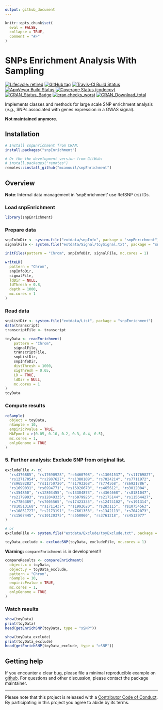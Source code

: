 ```yaml
---
output: github_document
---
```


<!-- README.md is generated from README.Rmd. Please edit that file -->

```r
knitr::opts_chunk$set(
  eval = FALSE,
  collapse = TRUE,
  comment = "#>"
)
```

# SNPs Enrichment Analysis With Sampling <!--<img src="man/figures/snpEnrichment_hex.png" align="right" width="120" /> -->

<!-- badges: start -->
[![Lifecycle: retired](https://img.shields.io/badge/lifecycle-retired-orange.svg)](https://www.tidyverse.org/lifecycle/#retired)
[![GitHub tag](https://img.shields.io/github/tag/mcanouil/snpEnrichment.svg?label="latest tag")](https://github.com/mcanouil/snpEnrichment)
[![Travis-CI Build Status](https://travis-ci.org/mcanouil/snpEnrichment.svg?branch=master)](https://travis-ci.org/mcanouil/snpEnrichment)
[![AppVeyor Build Status](https://ci.appveyor.com/api/projects/status/github/mcanouil/snpEnrichment?branch=master&svg=true)](https://ci.appveyor.com/project/mcanouil/snpEnrichment)
[![Coverage Status (codecov)](https://codecov.io/gh/mcanouil/snpEnrichment/branch/master/graph/badge.svg)](https://codecov.io/gh/mcanouil/snpEnrichment)
[![CRAN_Status_Badge](http://www.r-pkg.org/badges/version-ago/snpEnrichment)](https://cran.r-project.org/package=snpEnrichment)
[![cran checks_worst](https://cranchecks.info/badges/worst/snpEnrichment)](https://cran.r-project.org/web/checks/check_results_snpEnrichment.html)
[![CRAN_Download_total](http://cranlogs.r-pkg.org/badges/grand-total/snpEnrichment)](https://cran.r-project.org/package=snpEnrichment)
<!--[![CII Best Practices](https://bestpractices.coreinfrastructure.org/projects/2719/badge)](https://bestpractices.coreinfrastructure.org/projects/2719) -->
<!--[![cran checks_summary](https://cranchecks.info/badges/summary/snpEnrichment)](https://cran.r-project.org/web/checks/check_results_snpEnrichment.html) -->
<!--[![CRAN_Download_month](http://cranlogs.r-pkg.org/badges/snpEnrichment?color=brightgreen)](https://cran.r-project.org/package=snpEnrichment) -->
<!--[![Coverage Status (coveralls)](https://coveralls.io/repos/github/mcanouil/snpEnrichment/badge.svg?branch=master)](https://coveralls.io/github/mcanouil/snpEnrichment?branch=master) -->
<!-- badges: end -->

Implements classes and methods for large scale SNP enrichment analysis
(*e.g.*, SNPs associated with genes expression in a GWAS signal).

**Not maintained anymore.**

## Installation

```r
# Install snpEnrichment from CRAN:
install.packages("snpEnrichment")

# Or the the development version from GitHub:
# install.packages("remotes")
remotes::install_github("mcanouil/snpEnrichment")
```


## Overview

**Note**: Internal data management in 'snpEnrichment' use RefSNP (rs) IDs.

### Load snpEnrichment
```r
library(snpEnrichment)
```

### Prepare data
```r
snpInfoDir <- system.file("extdata/snpInfo", package = "snpEnrichment")
signalFile <- system.file("extdata/Signal/toySignal.txt", package = "snpEnrichment")

initFiles(pattern = "Chrom", snpInfoDir, signalFile, mc.cores = 1)

writeLD(
  pattern = "Chrom", 
  snpInfoDir, 
  signalFile, 
  ldDir = NULL,
  ldThresh = 0.8, 
  depth = 1000, 
  mc.cores = 1
)
```

### Read data
```r
snpListDir <- system.file("extdata/List", package = "snpEnrichment")
data(transcript)
transcriptFile <- transcript

toyData <- readEnrichment(
    pattern = "Chrom", 
    signalFile, 
    transcriptFile,
    snpListDir, 
    snpInfoDir,
    distThresh = 1000, 
    sigThresh = 0.05, 
    LD = TRUE, 
    ldDir = NULL,
    mc.cores = 1
)
toyData
```

### Compute results
```r
reSample(
  object = toyData,
  nSample = 10,
  empiricPvalue = TRUE,
  MAFpool = c(0.05, 0.10, 0.2, 0.3, 0.4, 0.5),
  mc.cores = 1,
  onlyGenome = TRUE
)
```


### 5. Further analysis: Exclude SNP from original list.
```r
excludeFile <- c(
  "rs4376885", "rs17690928", "rs6460708", "rs13061537", "rs11769827",
  "rs12717054", "rs2907627", "rs1380109", "rs7024214", "rs7711972",
  "rs9658282", "rs11750720", "rs1793268", "rs774568", "rs6921786",
  "rs1699031", "rs6994771", "rs16926670", "rs465612", "rs3012084",
  "rs354850", "rs12803455", "rs13384873", "rs4364668", "rs8181047",
  "rs2179993", "rs12049335", "rs6079926", "rs2175144", "rs11564427",
  "rs7786389", "rs7005565", "rs17423335", "rs12474102", "rs191314",
  "rs10513168", "rs1711437", "rs1992620", "rs283115", "rs10754563",
  "rs10851727", "rs2173191", "rs7661353", "rs1342113", "rs7042073",
  "rs1567445", "rs10120375", "rs550060", "rs3761218", "rs4512977"
)

# or
excludeFile <- system.file("extdata/Exclude/toyExclude.txt", package = "snpEnrichment")
```

```r
toyData_exclude <- excludeSNP(toyData, excludeFile, mc.cores = 1)
```

**Warning:** `compareEnrichment` is in development!!

```r
compareResults <- compareEnrichment(
  object.x = toyData,
  object.y = toyData_exclude,
  pattern = "Chrom",
  nSample = 10,
  empiricPvalue = TRUE,
  mc.cores = 1,
  onlyGenome = TRUE
)
```

### Watch results
```r
show(toyData)
print(toyData)
head(getEnrichSNP(toyData, type = "xSNP"))

show(toyData_exclude)
print(toyData_exclude)
head(getEnrichSNP(toyData_exclude, type = "eSNP"))
```

## Getting help

If you encounter a clear bug, please file a minimal reproducible example on [github](https://github.com/mcanouil/CARoT/issues).
For questions and other discussion, please contact the package maintainer.

---
Please note that this project is released with a [Contributor Code of Conduct](.github/CODE_OF_CONDUCT.md).
By participating in this project you agree to abide by its terms.

